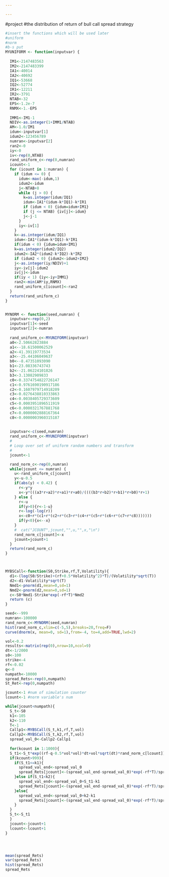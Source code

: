 ---

---
#project
#the distribution of return of bull call spread strategy

```{r}
#insert the functions which will be used later
#uniform
#norm
#b-s put
MYUNIFORM <- function(inputvar) {
  
  IM1<-2147483563
  IM2<-2147483399
  IA1<-40014
  IA2<-40692
  IQ1<-53668
  IQ2<-52774
  IR1<-12211
  IR2<-3791
  NTAB<-32
  EPS<-1.2e-7
  RNMX<-1.-EPS
  
  IMM1<-IM1-1
  NDIV<-as.integer(1+IMM1/NTAB)
  AM<-1.0/IM1
  idum<-inputvar[1]
  idum2<-123456789
  numran<-inputvar[2]
  ran2<-0
  iy<-0
  iv<-rep(0,NTAB)
  rand_uniform_c<-rep(0,numran)
  icount<-1
  for (icount in 1:numran) {
    if (idum <= 0) {
      idum<-max(-idum,1)
      idum2<-idum
      j<-NTAB+8
      while (j > 0) {
        k=as.integer(idum/IQ1)
        idum<-IA1*(idum-k*IQ1)-k*IR1
        if (idum < 0) {idum=idum+IM1}
        if (j <= NTAB) {iv[j]<-idum}
        j<-j-1
      }
      iy<-iv[1]
    }
    k<-as.integer(idum/IQ1)
    idum<-IA1*(idum-k*IQ1)-k*IR1
    if(idum < 0) {idum=idum+IM1}
    k=as.integer(idum2/IQ2)
    idum2<-IA2*(idum2-k*IQ2)-k*IR2 
    if (idum2 < 0) {idum2<-idum2+IM2}
    j<-as.integer(iy/NDIV)+1
    iy<-iv[j]-idum2
    iv[j]<-idum
    if(iy < 1) {iy<-iy+IMM1}
    ran2<-min(AM*iy,RNMX)
    rand_uniform_c[icount]<-ran2
  }
  return(rand_uniform_c)
}


MYNORM <- function(seed,numran) {
  inputvar<-rep(0,2)
  inputvar[1]<-seed
  inputvar[2]<-numran
  
  rand_uniform_c<-MYUNIFORM(inputvar)
  a0<-2.50662823884
  a1<--18.61500062529
  a2<-41.39119773534
  a3<--25.44106049637
  b0<--8.47351093090
  b1<-23.08336743743
  b2<--21.06224101826
  b3<-3.13082909833
  c0<-0.3374754822726147
  c1<-0.9761690190917186
  c2<-0.1607979714918209
  c3<-0.0276438810333863
  c4<-0.0038405729373609
  c5<-0.0003951896511919
  c6<-0.0000321767881768
  c7<-0.0000002888167364
  c8<-0.0000003960315187
  
  
  inputvar<-c(seed,numran)
  rand_uniform_c<-MYUNIFORM(inputvar)
  #
  # Loop over set of uniform random numbers and transform
  #
  jcount<-1

  rand_norm_c<-rep(0,numran)
  while(jcount <= numran) {
    u<-rand_uniform_c[jcount]
    y<-u-0.5
    if(abs(y) < 0.42) {
      r<-y*y
      x<-y*(((a3*r+a2)*r+a1)*r+a0)/((((b3*r+b2)*r+b1)*r+b0)*r+1)
    } else {
      r<-u
      if(y>0){r<-1-u}
      r<-log(-log(r))
      x<-c0+r*(c1+r*(c2+r*(c3+r*(c4+r*(c5+r*(c6+r*(c7+r*c8)))))))
      if(y<0){x<--x}
    }
    #  cat("JCOUNT",jcount,"",u,"",x,"\n")
    rand_norm_c[jcount]<-x
    jcount=jcount+1
  }
  return(rand_norm_c)
}



MYBSCall<-function(S0,Strike,rf,T,Volatility){
  d1<-(log(S0/Strike)+(rf+0.5*Volatility^2)*T)/(Volatility*sqrt(T))
  d2<-d1-Volatility*sqrt(T)
  Nmd1<-pnorm(d1,mean=0,sd=1)
  Nmd2<-pnorm(d2,mean=0,sd=1)
  c<-S0*Nmd1-Strike*exp(-rf*T)*Nmd2
  return (c)
}
```
```{r}
seed<--999
numran<-100000
rand_norm_c<-MYNORM(seed,numran)
hist(rand_norm_c,xlim=c(-5,5),breaks=20,freq=F)
curve(dnorm(x, mean=0, sd=1),from=-4, to=4,add=TRUE,lwd=2)
```

```{r}


vol<-0.2
results<-matrix(rep(0),nrow=10,ncol=9)
dt<-1/2000
s0<-100
strike<-4
rf<-0.02
q<-0
numpath<-10000
spread_Rets<-rep(0,numpath)
St_Ret<-rep(0,numpath)

jcount<-1 #num of simulation counter
lcount<-1 #norm variable's num
```
```{r}
while(jcount<numpath){
  S_t<-S0
  k1<-105
  k2<-110
  T<-1
  Callp1<-MYBSCall(S_t,k1,rf,T,vol)
  Callp2<-MYBSCall(S_t,k2,rf,T,vol)
  spread_val_0<-Callp2-Callp1
  
  for(kcount in 1:1000){
  S_t1<-S_t*exp((rf-q-0.5*vol*vol)*dt+vol*sqrt(dt)*rand_norm_c[lcount])
  if(kcount>999){
    if(S_t1<=k1){
      spread_val_end<-spread_val_0
      spread_Rets[jcount]<-(spread_val_end-spread_val_0)*exp(-rf*T)/spread_val_0
    }else if(S_t1<k2){
      spread_val_end<-spread_val_0+S_t1-k1
      spread_Rets[jcount]<-(spread_val_end-spread_val_0)*exp(-rf*T)/spread_val_0
    }else{
      spread_val_end<-spread_val_0+k2-k1
      spread_Rets[jcount]<-(spread_val_end-spread_val_0)*exp(-rf*T)/spread_val_0
    }
  }
  S_t<-S_t1
  }
  jcount<-jcount+1
  lcount<-lcount+1
}





```

```{r}
mean(spread_Rets)
var(spread_Rets)
hist(spread_Rets)
spread_Rets
```



